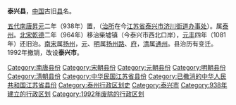 '''泰兴县'''，[[中国|中国]]古旧[[县|县]]名。

[[五代|五代]][[南唐|南唐]][[昇元|昇元]]二年（938年）置，（[[治所|治所]]在今[[江苏省|江苏省]][[泰兴市|泰兴市]][[济川街道办事处|济川街道办事处]]）。属[[泰州_(南唐)|泰州]]。[[北宋|北宋]][[乾德_(北宋)|乾德]]二年（964年）移治柴墟镇（今泰兴市西北口岸），[[元丰_(北宋)|元丰]]四年（1081年）还旧治。[[南宋|南宋]]属[[扬州_(古代)|扬州]]，[[元朝|元]]、[[明朝|明]]属[[扬州路|扬州路]]、[[扬州府|府]]，[[清朝|清]]属[[通州直隶州|通州]]。县治历有变迁。1992年撤销，改设'''泰兴市'''。 
 
{{中華民國江蘇省行政區劃}}
{{江苏行政区划小作品}}
{{DEFAULTSORT:T}}
[[Category:南唐县份|Category:南唐县份]]
[[Category:宋朝县份|Category:宋朝县份]]
[[Category:元朝县份|Category:元朝县份]]
[[Category:明朝县份|Category:明朝县份]]
[[Category:清朝县份|Category:清朝县份]]
[[Category:中华民国江苏省县份|Category:中华民国江苏省县份]]
[[Category:已撤消的中华人民共和国江苏省县份|Category:已撤消的中华人民共和国江苏省县份]]
[[Category:泰州行政区划史|Category:泰州行政区划史]]
[[Category:泰兴市|Category:泰兴市]]
[[Category:938年建立的行政区划|Category:938年建立的行政区划]]
[[Category:1992年废除的行政区划|Category:1992年废除的行政区划]]